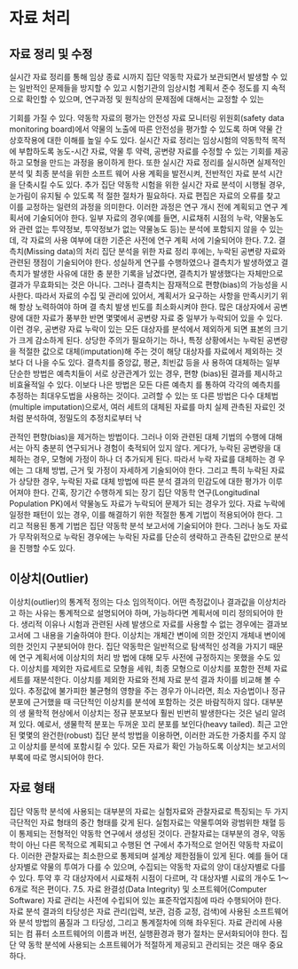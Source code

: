 # 자료 처리 {#processing}

## 자료 정리 및 수정

실시간 자료 정리를 통해 임상 종료 시까지 집단 약동학 자료가 보관되면서 발생할 수
있는 일반적인 문제들을 방지할 수 있고 시험기관의 임상시험 계획서 준수 정도를 지
속적으로 확인할 수 있으며, 연구과정 및 원칙상의 문제점에 대해서는 교정할 수 있는

기회를 가질 수 있다.
약동학 자료의 평가는 안전성 자료 모니터링 위원회(safety data monitoring board)에서
약물의 노출에 따른 안전성을 평가할 수 있도록 하며 약물 간 상호작용에 대한 이해를
높일 수도 있다.
실시간 자료 정리는 임상시험의 약동학적 목적에 부합하도록 농도-시간 자료, 약물 투
약력, 공변량 자료를 수정할 수 있는 기회를 제공하고 모형을 만드는 과정을 용이하게
한다. 또한 실시간 자료 정리를 실시하면 실제적인 분석 및 최종 분석을 위한 소프트
웨어 사용 계획을 발전시켜, 전반적인 자료 분석 시간을 단축시킬 수도 있다. 추가 집단
약동학 시험을 위한 실시간 자료 분석이 시행될 경우, 눈가림이 유지될 수 있도록 적
절한 절차가 필요하다.
자료 편집은 자료의 오류를 찾고 이를 교정하는 일련의 과정을 의미한다. 이러한 과정은
연구 개시 전에 계획되고 연구 계획서에 기술되어야 한다. 일부 자료의 경우(예를 들면,
시료채취 시점의 누락, 약물농도와 관련 없는 투약정보, 투약정보가 없는 약물농도 등)는
분석에 포함되지 않을 수 있는데, 각 자료의 사용 여부에 대한 기준은 사전에 연구 계획
서에 기술되어야 한다.
7.2. 결측치(Missing data)의 처리
집단 분석을 위한 자료 정리 후에는, 누락된 공변량 자료와 관련된 쟁점이 기술되어야
한다.
성실하게 연구를 수행하였으나 결측치가 발생하였고 결측치가 발생한 사유에 대한 충
분한 기록을 남겼다면, 결측치가 발생했다는 자체만으로 결과가 무효화되는 것은 아니다.
그러나 결측치는 잠재적으로 편향(bias)의 가능성을 시사한다. 따라서 자료의 수집 및
관리에 있어서, 계획서가 요구하는 사항을 만족시키기 위해 항상 노력하여야 하며 결
측치 발생 빈도를 최소화시켜야 한다.
많은 대상자에서 공변량에 대한 자료가 풍부한 반면 몇몇에서 공변량 자료 중 일부가
누락되어 있을 수 있다. 이런 경우, 공변량 자료 누락이 있는 모든 대상자를 분석에서
제외하게 되면 표본의 크기가 크게 감소하게 된다. 상당한 주의가 필요하기는 하나, 특정
상황에서는 누락된 공변량을 적절한 값으로 대체(imputation)해 주는 것이 해당 대상자를
자료에서 제외하는 것보다 더 나을 수도 있다. 결측치를 중앙값, 평균, 최빈값 등을 사
용하여 대체하는 일부 단순한 방법은 예측치들이 서로 상관관계가 있는 경우, 편향
(bias)된 결과를 제시하고 비효율적일 수 있다. 이보다 나은 방법은 모든 다른 예측치
를 통하여 각각의 예측치를 추정하는 최대우도법을 사용하는 것이다.
고려할 수 있는 또 다른 방법은 다수 대체법(multiple imputation)으로서, 여러 세트의
대체된 자료를 마치 실제 관측된 자료인 것처럼 분석하여, 정밀도의 추정치로부터 낙

관적인 편향(bias)을 제거하는 방법이다. 그러나 이와 관련된 대체 기법의 수행에 대해
서는 아직 충분히 연구되거나 경험이 축적되어 있지 않다. 게다가, 누락된 공변량을 대
체하는 경우, 모형에 가정이 하나 더 추가되게 된다. 따라서 누락 자료를 대체하는 경
우에는 그 대체 방법, 근거 및 가정이 자세하게 기술되어야 한다. 그리고 특히 누락된
자료가 상당한 경우, 누락된 자료 대체 방법에 따른 분석 결과의 민감도에 대한 평가가
이루어져야 한다.
간혹, 장기간 수행하게 되는 장기 집단 약동학 연구(Longitudinal Population PK)에서
약물농도 자료가 누락되어 문제가 되는 경우가 있다. 자료 누락에 일정한 패턴이 있는
경우, 이를 해결하기 위한 적절한 통계 기법이 적용되어야 한다. 그리고 적용된 통계
기법은 집단 약동학 분석 보고서에 기술되어야 한다. 그러나 농도 자료가 무작위적으로
누락된 경우에는 누락된 자료를 단순히 생략하고 관측된 값만으로 분석을 진행할 수도
있다.

## 이상치(Outlier)
이상치(outlier)의 통계적 정의는 다소 임의적이다. 어떤 측정값이나 결과값을 이상치라고
하는 사유는 통계적으로 설명되어야 하며, 가능하다면 계획서에 미리 정의되어야 한다.
생리적 이유나 시험과 관련된 사례 발생으로 자료를 사용할 수 없는 경우에는 결과보
고서에 그 내용을 기술하여야 한다.
이상치는 개체간 변이에 의한 것인지 개체내 변이에 의한 것인지 구분되어야 한다. 집단
약동학은 일반적으로 탐색적인 성격을 가지기 때문에 연구 계획서에 이상치의 처리 방
법에 대해 모두 사전에 규정하지는 못했을 수도 있다.
이상치를 제외한 자료세트로 모형을 세워, 최종 모형으로 이상치를 포함한 전체 자료
세트를 재분석한다. 이상치를 제외한 자료와 전체 자료 분석 결과 차이를 비교해 볼
수 있다.
추정값에 불가피한 불균형의 영향을 주는 경우가 아니라면, 최소 자승법이나 정규분포에
근거했을 때 극단적인 이상치를 분석에 포함하는 것은 바람직하지 않다. 대부분의 생
물학적 현상에서 이상치는 정규 분포보다 훨씬 빈번히 발생한다는 것은 널리 알려져
있다. 예로서, 생물학적 분포는 두꺼운 꼬리 분포를 보인다(heavy tailed).
최근 고안된 몇몇의 완건한(robust) 집단 분석 방법을 이용하면, 이러한 과도한 가중치를
주지 않고 이상치를 분석에 포함시킬 수 있다. 모든 자료가 확인 가능하도록 이상치는
보고서의 부록에 따로 명시되어야 한다.

## 자료 형태

집단 약동학 분석에 사용되는 대부분의 자료는 실험자료와 관찰자료로 특징되는 두 가지
극단적인 자료 형태의 중간 형태를 갖게 된다.
실험자료는 약물투여와 광범위한 채혈 등이 통제되는 전형적인 약동학 연구에서 생성된
것이다. 관찰자료는 대부분의 경우, 약동학이 아닌 다른 목적으로 계획되고 수행된 연
구에서 추가적으로 얻어진 약동학 자료이다. 이러한 관찰자료는 최소한으로 통제되며
설계상 제한점들이 있게 된다. 예를 들어 대상자별로 약물의 투여가 다를 수 있으며,
수집되는 약동학 자료의 양이 대상자별로 다를 수 있다.
투약 후 각 대상자에서 시료채취 시점이 다르며, 각 대상자별 시료의 개수도 1～6개로
적은 편이다.
7.5. 자료 완결성(Data Integrity) 및 소프트웨어(Computer Software)
자료 관리는 사전에 수립되어 있는 표준작업지침에 따라 수행되어야 한다. 자료 분석
결과의 타당성은 자료 관리(입력, 보관, 검증 교정, 검색)에 사용된 소프트웨어와 분석
방법의 품질과 그 타당성, 그리고 통계절차에 의해 좌우된다. 자료 관리에 사용되는 컴
퓨터 소프트웨어의 이름과 버전, 실행환경과 평가 절차는 문서화되어야 한다. 집단 약
동학 분석에 사용되는 소프트웨어가 적절하게 제공되고 관리되는 것은 매우 중요하다.


